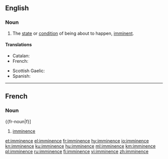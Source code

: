 ==English==
{{wikipedia}}

===Noun===
{{en-noun|-|s}}

# The [[state]] or [[condition]] of being about to happen, [[imminent]].

====Translations====
{{trans-top|state or condition of being imminent}}
* Catalan: {{t|ca|imminència|f}}
* French: {{t+|fr|imminence|f}}
{{trans-mid}}
* Scottish Gaelic: {{t|gd|impis|f}}
* Spanish: {{t|es|inminencia|f}}
{{trans-bottom}}

----

==French==

===Noun===
{{fr-noun|f}]

# [[#English|imminence]]

[[et:imminence]]
[[el:imminence]]
[[fr:imminence]]
[[hy:imminence]]
[[io:imminence]]
[[kn:imminence]]
[[ku:imminence]]
[[hu:imminence]]
[[ml:imminence]]
[[km:imminence]]
[[pl:imminence]]
[[ru:imminence]]
[[fi:imminence]]
[[vi:imminence]]
[[zh:imminence]]